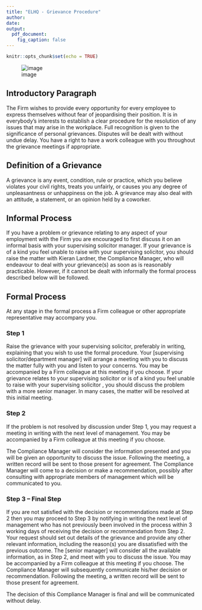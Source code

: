 ```yaml
---
title: "ELHQ - Grievance Procedure"
author: 
date: 
output: 
  pdf_document:
    fig_caption: false
---
```


```r
knitr::opts_chunk$set(echo = TRUE)
```

![image](logo2.png)

## Introductory Paragraph

The Firm wishes to provide every opportunity for every employee to express themselves
without fear of jeopardising their position. It is in everybody’s interests to establish a clear
procedure for the resolution of any issues that may arise in the workplace. Full recognition is
given to the significance of personal grievances. Disputes will be dealt with without undue
delay. You have a right to have a work colleague with you throughout the grievance meetings
if appropriate.

## Definition of a Grievance

A grievance is any event, condition, rule or practice, which you believe violates your civil
rights, treats you unfairly, or causes you any degree of unpleasantness or unhappiness on
the job. A grievance may also deal with an attitude, a statement, or an opinion held by a coworker.

## Informal Process

If you have a problem or grievance relating to any aspect of your employment with the Firm
you are encouraged to first discuss it on an informal basis with your supervising
solicitor manager. If your grievance is of a kind you feel unable to raise with your
supervising solicitor, you should raise the matter with Kieran Lardner, the Compliance Manager,
who will endeavour to deal with your grievance(s) as soon as is reasonably practicable.
However, if it cannot be dealt with informally the formal process described below will be
followed.

## Formal Process

At any stage in the formal process a Firm colleague or other appropriate representative may
accompany you.

### Step 1

Raise the grievance with your supervising solicitor, preferably in
writing, explaining that you wish to use the formal procedure. Your [supervising
solicitor/department manager] will arrange a meeting with you to discuss the matter fully with
you and listen to your concerns. You may be accompanied by a Firm colleague at this
meeting if you choose. If your grievance relates to your supervising solicitor or is of a kind you feel unable to raise with your supervising solicitor
, you should discuss the problem with a more senior manager. In many cases, the
matter will be resolved at this initial meeting.

### Step 2

If the problem is not resolved by discussion under Step 1, you may request a meeting in
writing with the next level of management. You may be accompanied by a Firm colleague at
this meeting if you choose.

The Compliance Manager will consider the information presented and you will be given an
opportunity to discuss the issue. Following the meeting, a written record will be sent to those
present for agreement. The Compliance Manager will come to a decision or make a
recommendation, possibly after consulting with appropriate members of management which
will be communicated to you.

### Step 3 – Final Step

If you are not satisfied with the decision or recommendations made at Step 2 then you may
proceed to Step 3 by notifying in writing the next level of management who has not
previously been involved in the process within 3 working days of receiving the decision or
recommendation from Step 2. Your request should set out details of the grievance and
provide any other relevant information, including the reason(s) you are dissatisfied with the
previous outcome. The [senior manager] will consider all the available information, as in Step
2, and meet with you to discuss the issue. You may be accompanied by a Firm colleague at
this meeting if you choose. The Compliance Manager will subsequently communicate his/her
decision or recommendation. Following the meeting, a written record will be sent to those
present for agreement.

The decision of this Compliance Manager is final and will be communicated without delay.